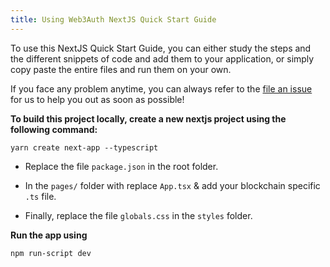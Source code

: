 ```yaml
---
title: Using Web3Auth NextJS Quick Start Guide
---
```


To use this NextJS Quick Start Guide, you can either study the steps and the different snippets of code and add them to your application, or simply
copy paste the entire files and run them on your own.

If you face any problem anytime, you can always refer to the [file an issue](https://github.com/Web3Auth/Web3Auth/issues/new/choose) for us to help
you out as soon as possible!

**To build this project locally, create a new nextjs project using the following command:**

```shell
yarn create next-app --typescript
```

- Replace the file `package.json` in the root folder.

- In the `pages/` folder with replace `App.tsx` & add your blockchain specific `.ts` file.

- Finally, replace the file `globals.css` in the `styles` folder.

**Run the app using**

```shell
npm run-script dev
```

